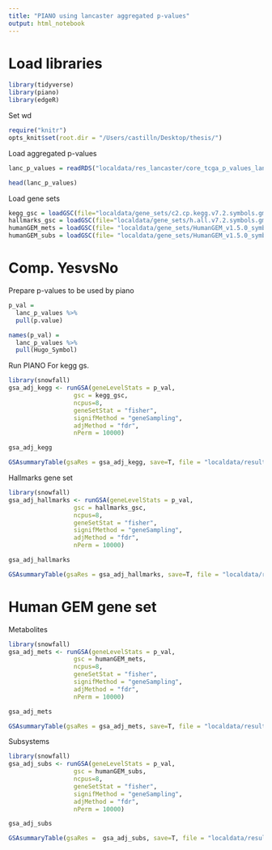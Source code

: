 ```yaml
---
title: "PIANO using lancaster aggregated p-values"
output: html_notebook
---
```


# Load libraries
```r
library(tidyverse)
library(piano)
library(edgeR)
```

Set wd
```r
require("knitr")
opts_knit$set(root.dir = "/Users/castilln/Desktop/thesis/")
```

Load aggregated p-values
```r
lanc_p_values = readRDS("localdata/res_lancaster/core_tcga_p_values_lancaster.rds")

head(lanc_p_values)
```

Load gene sets 
```r
kegg_gsc = loadGSC(file="localdata/gene_sets/c2.cp.kegg.v7.2.symbols.gmt")
hallmarks_gsc = loadGSC(file="localdata/gene_sets/h.all.v7.2.symbols.gmt")
humanGEM_mets = loadGSC(file= "localdata/gene_sets/HumanGEM_v1.5.0_symbols_metabolites.gmt")
humanGEM_subs = loadGSC(file= "localdata/gene_sets/HumanGEM_v1.5.0_symbols_subsystems.gmt")
```

# Comp. YesvsNo
Prepare p-values to be used by piano
```r
p_val =
  lanc_p_values %>%
  pull(p.value)

names(p_val) =
  lanc_p_values %>% 
  pull(Hugo_Symbol)
```

Run PIANO
For kegg gs.
```r
library(snowfall)
gsa_adj_kegg <- runGSA(geneLevelStats = p_val, 
                  gsc = kegg_gsc,
                  ncpus=8, 
                  geneSetStat = "fisher",
                  signifMethod = "geneSampling",
                  adjMethod = "fdr",
                  nPerm = 10000)

gsa_adj_kegg
```

```r
GSAsummaryTable(gsaRes = gsa_adj_kegg, save=T, file = "localdata/resultsGSA/core_tcga_kegg_gsa_results_fisher.csv")
```

Hallmarks gene set
```r
library(snowfall)
gsa_adj_hallmarks <- runGSA(geneLevelStats = p_val, 
                  gsc = hallmarks_gsc,
                  ncpus=8, 
                  geneSetStat = "fisher",
                  signifMethod = "geneSampling",
                  adjMethod = "fdr",
                  nPerm = 10000)

gsa_adj_hallmarks
```

```r
GSAsummaryTable(gsaRes = gsa_adj_hallmarks, save=T, file = "localdata/resultsGSA/core_tcga_hallmarks_gsa_results_fisher.csv")
```

# Human GEM gene set 
Metabolites
```r
library(snowfall)
gsa_adj_mets <- runGSA(geneLevelStats = p_val, 
                  gsc = humanGEM_mets,
                  ncpus=8, 
                  geneSetStat = "fisher",
                  signifMethod = "geneSampling",
                  adjMethod = "fdr",
                  nPerm = 10000)

gsa_adj_mets
```

```r
GSAsummaryTable(gsaRes = gsa_adj_mets, save=T, file = "localdata/resultsGSA/core_tcga_mets_gsa_results_fisher.csv")
```

Subsystems
```r
library(snowfall)
gsa_adj_subs <- runGSA(geneLevelStats = p_val, 
                  gsc = humanGEM_subs,
                  ncpus=8, 
                  geneSetStat = "fisher",
                  signifMethod = "geneSampling",
                  adjMethod = "fdr",
                  nPerm = 10000)

gsa_adj_subs
```

```r
GSAsummaryTable(gsaRes =  gsa_adj_subs, save=T, file = "localdata/resultsGSA/core_tcga_subs_gsa_results_fisher.csv")
```
